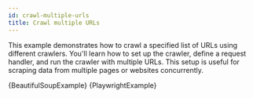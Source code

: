 ```yaml
---
id: crawl-multiple-urls
title: Crawl multiple URLs
---
```




This example demonstrates how to crawl a specified list of URLs using different crawlers. You'll learn how to set up the crawler, define a request handler, and run the crawler with multiple URLs. This setup is useful for scraping data from multiple pages or websites concurrently.

<Tabs groupId="main">
    <TabItem value="BeautifulSoupCrawler" label="BeautifulSoupCrawler">
        <CodeBlock className="language-python">
            {BeautifulSoupExample}
        </CodeBlock>
    </TabItem>
    <TabItem value="PlaywrightCrawler" label="PlaywrightCrawler">
        <CodeBlock className="language-python">
            {PlaywrightExample}
        </CodeBlock>
    </TabItem>
</Tabs>
